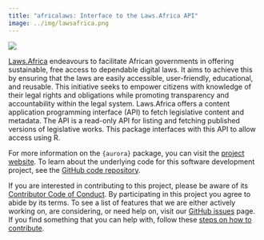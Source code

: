 ```yaml
---
title: "africalaws: Interface to the Laws.Africa API"
image: ../img/lawsafrica.png
---
```


::: column-margin
[![](../img/lawsafrica.png)](https://oxford-ihtm.io/africalaws/)
:::

[Laws.Africa](https://laws.africa) endeavours to facilitate African governments in offering sustainable, free access to dependable digital laws. It aims to achieve this by ensuring that the laws are easily accessible, user-friendly, educational, and reusable. This initiative seeks to empower citizens with knowledge of their legal rights and obligations while promoting transparency and accountability within the legal system. Laws.Africa offers a content application programming interface (API) to fetch legislative content and metadata. The API is a read-only API for listing and fetching published versions of legislative works. This package interfaces with this API to allow access using R.

For more information on the `{aurora}` package, you can visit the [project website](https://oxford-ihtm.io/aurora/). To learn about the underlying code for this software development project, see the [GitHub code repository](https://github.com/OxfordIHTM/aurora).

If you are interested in contributing to this project, please be aware of its [Contributor Code of Conduct](https://oxford-ihtm.io/aurora/CODE_OF_CONDUCT.html). By participating in this project you agree to abide by its terms. To see a list of features that we are either actively working on, are considering, or need help on, visit our [GitHub issues](https://github.com/OxfordIHTM/aurora/issues) page. If you find something that you can help with, follow these [steps on how to contribute](https://oxford-ihtm.io/aurora/CONTRIBUTING.html).
